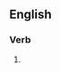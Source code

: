 ==English==

===Verb===
{{head|en|present participle}}

# {{present participle of|underreport|lang=en|nocat=1}}